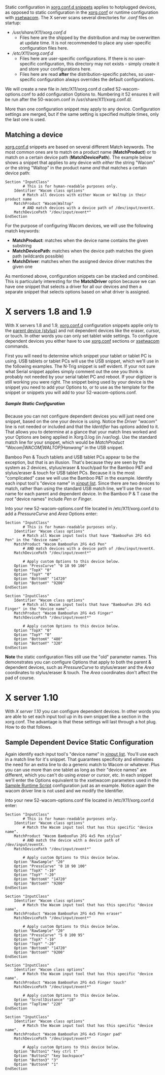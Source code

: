 Static configuration in [[Configuring_X#xorg.conf.d configuration | xorg.conf.d snippets]] applies to hotplugged devices, as opposed to static configuration in the [[Configuring_X#Manual setup in the xorg.conf|xorg.conf]] or runtime configuration with [[xsetwacom]].  
The X server scans several directories for ''.conf'' files on startup:
* ''/usr/share/X11/xorg.conf.d''
** Files here are the shipped by the distribution and may be overwritten at update time. It is not recommended to place any user-specific configuration files here.
* ''/etc/X11/xorg.conf.d''
** Files here are user-specific configurations. If there is no user-specific configuration, this directory may not exists - simply create it and store your configurations here.
** Files here are read '''after''' the distribution-specific patches, so user-specific configuration always overrides the default configurations.

{{Tip|text=The directories are distribution specific and may vary slightly. Check your Xorg.log for confirmation}}

We will create a new file in /etc/X11/xorg.conf.d called 52-wacom-options.conf to add configuration Options to.  Numbering it 52 ensures it will be run after the 50-wacom.conf in /usr/share/X11/xorg.conf.d/.
{{Tip|text=Only filenames with the extension .conf are read by the X server.}}

More than one configuration snippet may apply to any device. 
Configuration settings are merged, but if the same setting is specified multiple times, only the last one is used.

== Matching a device ==
[[xorg.conf.d]] snippets are based on several different Match keywords. The most common ones are to match on a product name ('''MatchProduct''') or to match on a certain device path ('''MatchDevicePath''').
The example below shows a snippet that applies to any device with ''either'' the string "Wacom" ''or'' the string "Waltop" in the product name ''and'' that matches a certain device path:
<pre>
Section "InputClass"
        # This is for human-readable purposes only.
	Identifier "Wacom class options"
        # Match all devices with either Wacom or Waltop in their product name
	MatchProduct "Wacom|Waltop"
        # AND match devices with a device path of /dev/input/eventX.
	MatchDevicePath "/dev/input/event*"
EndSection
</pre>

For the purpose of configuring Wacom devices, we will use the following match keywords:
* '''MatchProduct''': matches when the device name contains the given substring
* '''MatchDevicePath''': matches when the device path matches the given path (wildcards possible)
* '''MatchDriver''': matches when the assigned device driver matches the given one

As mentioned above, configuration snippets can be stacked and combined. This is particularly interesting for the '''MatchDriver''' option because we can have one snippet that selects a driver for all our devices and then a separate snippet that selects options based on what driver is assigned.


= X servers 1.8 and 1.9 =
With X servers 1.8 and 1.9, [[xorg.conf.d]] configuration snippets applie only to the [[How_Wacom_tablets_work#Tools | parent device (stylus)]] and not dependent devices like the eraser, cursor, or touch.  In other words you can only set tablet wide settings.  To configure dependent devices you either have to use [[Configuring_X#Manual setup in the xorg.conf | xorg.conf]] sections or [[xsetwacom]] commands.

First you will need to determine which snippet your tablet or tablet PC is using.  USB tablets or tablet PCs will use the USB snippet, which we'll use in the following examples.  The N-Trig snippet is self evident.  If your not sure what Serial snippet applies simply comment out the one you think is probably not needed by your serial tablet PC and reboot.  If your digitizer is still working you were right.  The snippet being used by your device is the snippet you need to add your Options to, or to use as the template for the snippet or snippets you will add to your 52-wacom-options.conf.

===== Sample Static Configuration =====
Because you can not configure dependent devices you will just need one snippet, based on the one your device is using.  Notice the ''Driver "wacom"'' line is not needed or included and that the ''Identifier'' has ''options'' added to it.  That allows you to determine at a glance that your match lines worked and your Options are being applied in Xorg.0.log (in /var/log).  Use the standard match line for your snippet, which would be ''MatchProduct "Wacom|WACOM|WALTOP|Hanwang"'' in the USB snippet.

Bamboo Pen & Touch tablets and USB tablet PCs appear to be the exception, but that is an illusion.  That's because they are seen by the system as 2 devices, stylus/eraser & touch/pad for the Bamboo P&T and stylus/eraser & touch for USB tablet PCs.  Because it is the most "complicated" case we will use the Bamboo P&T in the example.  Identify each input tool's "device name" in [[xinput|xinput list]].  Since there are two devices to match, rather than using the standard USB match line, we'll use the ''root'' name for each parent and dependent device.  In the Bamboo P & T case the ''root'' "device names" include ''Pen'' or ''Finger''.

Into your new 52-wacom-options.conf file located in /etc/X11/xorg.conf.d to add a ''PressureCurve'' and ''Area'' Options enter:
<pre>
Section "InputClass"
        # This is for human-readable purposes only.
	Identifier "Wacom class options"
        # Match all Wacom input tools that have "BambooFun 2FG 4x5 Pen" in the "device name".
	MatchProduct "Wacom BambooFun 2FG 4x5 Pen"
        # AND match devices with a device path of /dev/input/eventX.
	MatchDevicePath "/dev/input/event*"

        # Apply custom Options to this device below.
	Option "PressCurve" "0 10 90 100"
	Option "TopX" "0"
	Option "TopY" "0"
	Option "BottomX" "14720"
	Option "BottomY" "9200"
EndSection

Section "InputClass"
	Identifier "Wacom class options"
        # Match all Wacom input tools that have "BambooFun 2FG 4x5 Finger" in the "device name".
	MatchProduct "Wacom BambooFun 2FG 4x5 Finger"
	MatchDevicePath "/dev/input/event*"

        # Apply custom Options to this device below.
	Option "TopX" "0"
	Option "TopY" "0"
	Option "BottomX" "480"
	Option "BottomY" "320"
EndSection
</pre>
'''Note''' the static configuration files still use the "old" parameter names.  This demonstrates you can configure Options that apply to both the parent & dependent devices, such as ''PressureCurve'' to stylus/eraser and the ''Area'' coordinates to stylus/eraser & touch.  The ''Area'' coordinates don't affect the pad of course.

= X server 1.10 =
With ''X server 1.10'' you can configure dependent devices.  In other words you are able to set each input tool up in its own snippet like a section in the xorg.conf.  The advantage is that these settings will last through a hot plug.  How to do that follows.

== Sample Dependent Device Static Configuration ==
Again identify each input tool's "device name" in [[xinput|xinput list]].  You'll use each in a match line for it's snippet.  That guarantees specificity and eliminates the need for an extra line to do a generic match to Wacom or whatever.  Plus you can use more than one tablet as long as their "device names" are different, which you can't do using ''eraser'' or ''cursor'', etc.  In each snippet we'll enter the Options equivalent to the xsetwacom parameters used in the [[Tablet Configuration#Sample Runtime Script|Sample Runtime Script]] configuration just as an example.  Notice again the wacom driver line is not used and we modify the Identifier.

Into your new 52-wacom-options.conf file located in /etc/X11/xorg.conf.d enter:
<pre>
Section "InputClass"
        # This is for human-readable purposes only.
	Identifier "Wacom class options"
        # Match the Wacom input tool that has this specific "device name".
	MatchProduct "Wacom BambooFun 2FG 4x5 Pen stylus"
        # AND match the device with a device path of /dev/input/eventX.
	MatchDevicePath "/dev/input/event*"

        # Apply custom Options to this device below.
	Option "RawSample" "20"
	Option "PressCurve" "0 10 90 100"
	Option "TopX" "-10"
	Option "TopY" "-20"
	Option "BottomX" "14720"
	Option "BottomY" "9200"
EndSection

Section "InputClass"
	Identifier "Wacom class options"
        # Match the Wacom input tool that has this specific "device name".
	MatchProduct "Wacom BambooFun 2FG 4x5 Pen eraser"
	MatchDevicePath "/dev/input/event*"

        # Apply custom Options to this device below.
	Option "RawSample" "20"
	Option "PressCurve" "5 0 100 95"
	Option "TopX" "-10"
	Option "TopY" "-20"
	Option "BottomX" "14720"
	Option "BottomY" "9200"
EndSection

Section "InputClass"
	Identifier "Wacom class options"
        # Match the Wacom input tool that has this specific "device name".
	MatchProduct "Wacom BambooFun 2FG 4x5 Finger touch"
	MatchDevicePath "/dev/input/event*"

        # Apply custom Options to this device below.
	Option "ScrollDistance" "18"
	Option "TapTime" "220"
EndSection

Section "InputClass"
	Identifier "Wacom class options"
        # Match the Wacom input tool that has this specific "device name".
	MatchProduct "Wacom BambooFun 2FG 4x5 Finger pad"
	MatchDevicePath "/dev/input/event*"

        # Apply custom Options to this device below.
	Option "Button1" "key ctrl t"
	Option "Button2" "key backspace"
	Option "Button3" "3"
	Option "Button4" "1"
EndSection
</pre>